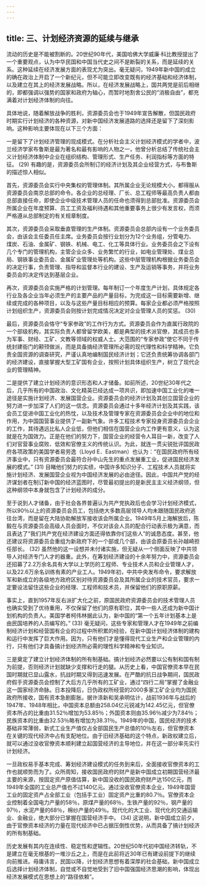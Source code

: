 ```yaml
---
---
---
```

title: 三、计划经济资源的延续与继承
---




流动的历史是不能被割断的。20世纪90年代，美国哈佛大学威廉·科比教授提出了一个重要观点，认为中华民国和中国当代史之间不是断裂的关系，而是延续的关系。这种延续在经济发展方面的表现尤为突出。毫无疑问，1949年新中国的成立的确在政治上开启了一个新纪元，但不可能立即改变既有的经济基础和经济体制，以及建立在其上的经济发展战略。所以，在经济发展战略上，国共两党是前后相继的，即都强调以强势的国家和政府为轴心，而暂时地割舍公民的“消极自由”，都充满着对计划经济体制的向往。

具体地说，随着解放战争的胜利，资源委员会也于1949年宣告解散，但国民政府时期实行计划经济的各种资源，对新中国经济发展道路的选择还是留下了深刻影响。这种影响主要体现在以下三个方面：

一是留下了计划经济管理的现成模式。在分析社会主义计划经济模式的学者中，波兰经济学家布鲁斯是最为著名和最有影响的人物之一，他曾分析总结了传统社会主义计划经济体制中企业在组织结构、管理形式、生产任务、利润指标等方面的特征。 (29) 有趣的是，资源委员会所制订的经济计划及其企业经营方式，与布鲁斯的描述惊人相似。

首先，资源委员会实行中央集权的管理体制。其所属企业无论规模大小，都得服从资源委员会南京总部的命令。各企业的总经理、厂长、总工程师等最高负责人都由总部直接任命，即使企业中级技术管理人员的任命也须得到总部批准。资源委员会所属企业在年度预算、员工工资及福利待遇和其他重要事务上很少有发言权，而须严格遵从总部制定的有关规章制度。

其次，资源委员会采取垂直管理的生产体制。资源委员会总部内设有一个业务委员会，由该会主任委员任主席。业务委员会按行业划分为12个业务组，分管电力、煤炭、石油、金属矿、钢铁、机械、电工、化工等具体行业。业务委员会之下设有几个专门的管理机构，主管企业众多、业务繁忙的行业，如电业管理处、煤业总局、钢铁事业委员会、金属矿业管理处等机构。这些中层管理机构根据业务委员会的决定行事，负责管理、指导和监督本行业的建设、生产及运销等事务，并将业务委员会的决定传达到基层企业。

再次，资源委员会实施严格的计划管理。每年制订一个年度生产计划，具体规定各行业及各企业当年必须生产的主要产品的产量目标，为完成这一目标需要新增、继续或完成的各种项目，以及与这些产量目标相应的预算。每家企业都必须严格按照计划组织生产，资源委员会则按计划完成情况决定对企业管理人员的奖惩。 (30)

最后，资源委员会恪守“专家参政”的工作行为方式。资源委员会作为直属行政院的一个部级机构，其实际负责人都曾留学欧美，都是典型的技术派官僚，其成员也多为军事、财经、工矿、文教等领域的权威人士。大范围的“专家参政”使它不同于传统封建衙门的颟顸做派，而是具备搞经济管理所必需的现代理性和科学精神。它负责全国资源的调查研究，严谨认真地编制国民经济计划；它还负责统筹协调各部门的经济建设，直接掌握大型工矿国有企业，按照计划具体组织生产，树立了现代企业的管理精神。

二是提供了建立计划经济的意识形态和人才储备。如前所述，20世纪30年代之后，几乎所有的中国政治、文化精英已经达成一项共识，即加速中国工业化的唯一途径是实施计划经济、发展国营企业。资源委员会的经济计划及其创立国营企业的努力进一步加深了人们的这一信念。资源委员会通过十多年经济计划及其实践，该会员工促进中国工业化的热忱，以及技术及管理专家在资源委员会企业中的地位和作用，为中国国营事业提供了一副新气象。许多工程技术专家投身资源委员会企业的工作，其待遇远比私人企业低，但他们相信在国营企业内工作更有意义，认为这就是在为国效力。正是在他们的努力下，国营企业的经营令人耳目一新，改变了人们对官营事业腐败、低效和官僚主义的传统认识。为此，就连一贯尖锐批评国民政府各项政策的美国学者易劳逸（Lloyd E．Eastman）也认为：“在国民政府所有经济事业中，只有资源委员会最符合孙中山先生的重点发展重工业，促进国民经济发展的模式。” (31) 目睹他们努力的实绩，中国许多知识分子、工程技术人员就将实施计划经济、发展国营企业视为中国经济发展的必由途径。因此，中国共产党的经济谋划者在制订新中国的经济蓝图时，尽管最初提出的是新民主主义经济纲领，但这种纲领中本身就包含了计划经济的成分。

至于说到人才储备，由于社会各界普遍认为共产党执政后也会学习计划经济模式，所以90％以上的资源委员会员工，包括绝大多数高层领导人均未跟随国民政府逃往台湾，而是留在大陆协助解放军接收该会所属企业。1949年5月上海解放后，陈毅在与资源委员会高级人员会面时，不仅对该会人员的配合行动表示极为满意，而且表达了“我们共产党在经济建设方面还得依靠你们这些人”的诚恳态度。甚至，他还建议将资源委员会重组为新政府下的一个部或几个部，由该会原委员长孙越崎担任部长。 (32) 虽然他的这一设想并未付诸实施，但无疑从一个侧面反映了中共领导人对经济专门人才的器重。此外，在筹划经济建设的十余年努力中，资源委员会还招募了2.2万余名具有大学以上学历的工程师、专业技术人员和企业管理人才，以及22.6万余名训练有素的产业工人。1949年初，中共中央发布命令，要求解放军和新成立的各级地方政府区别对待资源委员会及其所属企业的技术官员，要求一定要设法留住这些企业的经理、工程师和技术员，并保留他们的原职原薪。

事实上，直到1957年反右派扩大化之前，原国民政府资源委员会的技术管理人员也确实受到了优待重用，不仅保留了他们的原有职位，其中一些人还成为新中国计划机构的负责人。美国学者柯伟林据此认为，新中国的“第一个五年计划基本上是由民国培养的人员编写的。” (33) 毫无疑问，这些专家和管理人才在1949年之前编制经济计划和经营国有企业的过程中所积累的经验，在新中国计划经济体制的建构和运行中发挥了巨大作用。因为，只有他们才是懂得现代工业生产和企业管理的内行，只有他们才具备搞计划经济所必需的理性科学精神和专业知识。

三是奠定了建立计划经济体制的所有制基础。搞计划经济必然要以公有制和国有制为前提，否则经济计划就缺少支撑和行走的腿。从历史上看，中国官僚资本早在民国时期就已显山露水，抗战时期又得到迅速发展。在严酷的抗日战争期间，国民政府假手资源委员会控制了大后方几乎所有的工矿业，通过“四行二局”掌握了金融业这一国家经济命脉。日本投降后，日伪政权所经营的2000多家工矿企业均为国民政府所接收，国有资本急剧膨胀。据许涤新和吴承明估计，战前1936年与战后的1947年、1948年相比，中国资本总额由258.04亿元锐减为142.45亿元，但官僚资本所占的比重由31.52％增加为53.85％；外国资本则由35.96％减少为7.84％；民族资本的比重由32.53％略有增加为38.31％。1949年的中国，国民经济的技术基础非常薄弱，新式工业生产值仅占全部国民生产总值的10％左右，但官僚资本在关键的现代经济中占有支配地位。由于旧经济基础的这个特点，新政权建立后，就可以通过没收官僚资本顺利建立起国营经济的主导地位，并在这一部分率先实行计划经济。

一旦政权易手基本完成、筹划经济建设模式的任务到来后，全面接收官僚资本的工作也就顺势而为了。众所周知，接收国民政府的财产是新中国成立初期国营经济最主要的来源，按固定资产原值估算，新中国没收的国民政府财产达150亿元，而1949年全国的工业总产值也不过140亿元。通过没收官僚资本企业，1949年国营工业的固定资产占全部工业（包括手工业）固定资产比重的80.7％。官僚资本企业控制着全国电力产量的58％，原煤产量的68％，生铁产量的92％，钢产量的97％，水泥产量的68％，棉纱产量的49％。现代化的大工业、现代化的交通运输业、金融业，绝大部分已掌握在国营经济手中。 (34) 这说明，新中国成立前夕，由于官僚资本经济的力量在现代经济中已占据压倒性优势，从而具备了搞计划经济的所有制基础。

历史发展有其内在连续性、稳定性和逻辑性。20世纪50年代初中国经济转轨，不是建立在毫无根基的一堆沙丘之上，而是在此前将近30年已有建设前提下的继续向前推进。毋庸讳言，民国以降，计划经济思想有着深厚的社会基础，新中国成立后选择计划经济体制，自觉或不自觉地受到了旧中国强国经济思潮的影响，体现出经济发展模式在思想上的“路径依赖”。